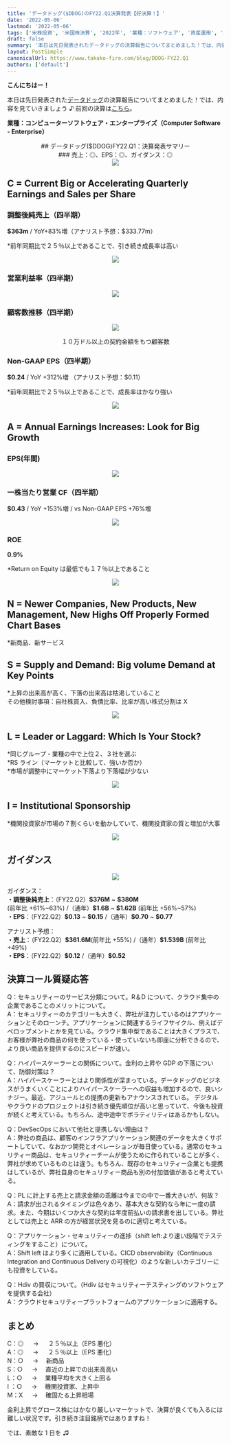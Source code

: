 ```yaml
---
title: 'データドッグ($DDOG)のFY22.Q1決算発表【好決算！】'
date: '2022-05-06'
lastmod: '2022-05-06'
tags: ['米株投資', '米国株決算', '2022年', '業種：ソフトウェア', '資産運用', '30代女性']
draft: false
summary: '本日は先日発表されたデータドッグの決算報告についてまとめました！では、内容を見ていきましょう♪'
layout: PostSimple
canonicalUrl: https://www.takako-fire.com/blog/DDOG-FY22.Q1
authors: ['default']
---
```


**こんにちはー！**

本日は先日発表された[データドッグ](https://investors.datadoghq.com/static-files/23d358e0-eba2-4fb9-993a-98179120f56b'21-Investor-Presentation.pdf)の決算報告についてまとめました！では、内容を見ていきましょう ♪ 前回の決算は[こちら](https://note.com/takako_y/n/n591e37fcff61)。

**業種：コンピューターソフトウェア・エンタープライズ（Computer Software - Enterprise）**

<TOCInline toc={props.toc} asDisclosure />

<center>## データドッグ($DDOG)FY22.Q1：決算発表サマリー</center>
<center>### 売上：◎、EPS：◎、ガイダンス：◎</center>

<div className="-mx-2 flex flex-wrap overflow-hidden xl:-mx-2">
  <div className="my-1 w-full overflow-hidden px-2 xl:my-1 xl:w-1/2 xl:px-2">
    <center>
      <Image src="/static/images/DDOG_FY22.Q1/financials.png" width={800} height={310} />
    </center>
  </div>
</div>

## C = Current Big or Accelerating Quarterly Earnings and Sales per Share

### 調整後純売上（四半期）

**\$363m** / YoY+83%増（アナリスト予想：$333.77m）

\*前年同期比で２５％以上であることで、引き続き成長率は高い

<div className="-mx-2 flex flex-wrap overflow-hidden xl:-mx-2">
  <div className="my-1 w-full overflow-hidden px-2 xl:my-1 xl:w-1/2 xl:px-2">
    <center>
      <Image src="/static/images/DDOG_FY22.Q1/sales.png" width={443} height={253} />
    </center>
  </div>
</div>

### 営業利益率（四半期）

<div className="-mx-2 flex flex-wrap overflow-hidden xl:-mx-2">
  <div className="my-1 w-full overflow-hidden px-2 xl:my-1 xl:w-1/2 xl:px-2">
    <center>
      <Image src="/static/images/DDOG_FY22.Q1/op.png" width={484} height={290} />
    </center>
  </div>
</div>

### 顧客数推移（四半期）

<div className="-mx-2 flex flex-wrap overflow-hidden xl:-mx-2">
  <div className="my-1 w-full overflow-hidden px-2 xl:my-1 xl:w-1/2 xl:px-2">
    <center>
      <Image src="/static/images/DDOG_FY22.Q1/customer.png" width={484} height={290} />
      <p>１０万ドル以上の契約金額をもつ顧客数</p>
    </center>
  </div>
</div>

### Non-GAAP EPS（四半期）

**\$0.24** / YoY +312%増 （アナリスト予想：$0.11）<br/>

\*前年同期比で２５％以上であることで、成長率はかなり強い

<div className="-mx-2 flex flex-wrap overflow-hidden xl:-mx-2">
  <div className="my-1 w-full overflow-hidden px-2 xl:my-1 xl:w-1/2 xl:px-2">
    <center>
      <Image src="/static/images/DDOG_FY22.Q1/eps.png" width={414} height={253} />
    </center>
  </div>
</div>

## A = Annual Earnings Increases: Look for Big Growth

### EPS(年間)

<div className="-mx-2 flex flex-wrap overflow-hidden xl:-mx-2">
  <div className="my-1 w-full overflow-hidden px-2 xl:my-1 xl:w-1/2 xl:px-2">
    <center>
      <Image src="/static/images/DDOG_FY22.Q1/eps2.png" width={298} height={240} />
    </center>
  </div>
</div>

### 一株当たり営業 CF（四半期）

**\$0.43** / YoY +153%増 / vs Non-GAAP EPS +76%増

<div className="-mx-2 flex flex-wrap overflow-hidden xl:-mx-2">
  <div className="my-1 w-full overflow-hidden px-2 xl:my-1 xl:w-1/2 xl:px-2">
    <center>
      <Image src="/static/images/DDOG_FY22.Q1/cf.png" width={456} height={285} />
    </center>
  </div>
</div>

### ROE

**0.9%**

\*Return on Equity は最低でも１７％以上であること

<div className="-mx-2 flex flex-wrap overflow-hidden xl:-mx-2">
  <div className="my-1 w-full overflow-hidden px-2 xl:my-1 xl:w-1/2 xl:px-2">
    <center>
      <Image src="/static/images/DDOG_FY22.Q1/roe.png" width={400} height={249} />
    </center>
  </div>
</div>

## N = Newer Companies, New Products, New Management, New Highs Off Properly Formed Chart Bases

\*新商品、新サービス

## S = Supply and Demand: Big volume Demand at Key Points

\*上昇の出来高が高く、下落の出来高は枯渇していること <br/>
その他検討事項：自社株買入、負債比率、比率が高い株式分割は X

<div className="-mx-2 flex flex-wrap overflow-hidden xl:-mx-2">
  <div className="my-1 w-full overflow-hidden px-2 xl:my-1 xl:w-1/2 xl:px-2">
    <center>
      <Image src="/static/images/DDOG_FY22.Q1/stock.png" width={1151} height={544} />
    </center>
  </div>
</div>

## L = Leader or Laggard: Which Is Your Stock?

*同じグループ・業種の中で上位２、３社を選ぶ <br/>
*RS ライン（マーケットと比較して、強いか否か） <br/> \*市場が調整中にマーケット下落より下落幅が少ない

<div className="-mx-2 flex flex-wrap overflow-hidden xl:-mx-2">
  <div className="my-1 w-full overflow-hidden px-2 xl:my-1 xl:w-1/2 xl:px-2">
    <center>
      <Image src="/static/images/DDOG_FY22.Q1/compare.png" width={998} height={738} />
    </center>
  </div>
</div>

## I = Institutional Sponsorship

\*機関投資家が市場の７割くらいを動かしていて、機関投資家の質と増加が大事

<div className="-mx-2 flex flex-wrap overflow-hidden xl:-mx-2">
  <div className="my-1 w-full overflow-hidden px-2 xl:my-1 xl:w-1/2 xl:px-2">
    <center>
      <Image src="/static/images/DDOG_FY22.Q1/fund.png" width={213} height={390} />
    </center>
  </div>
</div>

## ガイダンス

<div className="-mx-2 flex flex-wrap overflow-hidden xl:-mx-2">
  <div className="my-1 w-full overflow-hidden px-2 xl:my-1 xl:w-1/2 xl:px-2">
    <center>
      <Image src="/static/images/DDOG_FY22.Q1/guidance.png" width={800} height={420} />
    </center>
  </div>
</div>

ガイダンス：<br/>
**・調整後純売上**：（FY22.Q2）**\$376M** ~ **\$380M** (前年比 +61%~63%) /（通年）**\$1.6B** ~ **\$1.62B** (前年比 +56%~57%) <br/>
**・EPS**：（FY22.Q2）**\$0.13** ~ **\$0.15** /（通年）**\$0.70** ~ **\$0.77**

アナリスト予想：<br/>
**・売上**：（FY22.Q2）**\$361.6M**(前年比 +55%) /（通年）**\$1.539B** (前年比 +49%)<br/>
**・EPS**：（FY22.Q2）**\$0.12** /（通年）**\$0.52**

## 決算コール質疑応答

Q：セキュリティーのサービス分類について。R＆D について、クラウド集中の企業であることのメリットについて。<br/>
A：セキュリティーのカテゴリーも大きく、弊社が注力しているのはアプリケーションとそのローンチ。アプリケーションに関連するライフサイクル、例えばデベロップメントとかを見ている。クラウド集中型であることは大きくプラスで、お客様が弊社の商品の何を使っている・使っていないも即座に分析できるので、より良い商品を提供するのにスピードが速い。

Q：ハイパースケーラーとの関係について。金利の上昇や GDP の下落について、防御対策は？<br/>
A：ハイパースケーラーとはより関係性が深まっている。データドッグのビジネスがうまくいくことによりハイパースケーラーへの収益も増加するので、良いシナジー。最近、アジュールとの提携の更新もアナウンスされている。
デジタルやクラウドのプロジェクトは引き続き優先順位が高いと思っていて、今後も投資が続くと考えている。もちろん、途中途中でボラティリティはあるかもしない。

Q：DevSecOps において他社と提携しない理由は？<br/>
A：弊社の商品は、顧客のインフラアプリケーション関連のデータを大きくサポートしていて、なおかつ開発とオペレーションが毎日使っている。通常のセキュリティー商品は、セキュリティーチームが使うために作られていることが多く、弊社が求めているものとは違う。もちろん、既存のセキュリティー企業とも提携はしているが、弊社自身のセキュリティー商品も別の付加価値があると考えている。

Q：PL に計上する売上と請求金額の乖離は今までの中で一番大きいが、何故？<br/>
A：請求が出されるタイミングは色々あり、基本大きな契約なら年に一度の請求。また、今期はいくつか大きな契約は年度前払いの請求書を出している。弊社としては売上と ARR の方が経営状況を見るのに適切と考えている。

Q：アプリケーション・セキュリティーの進捗（shift left:より速い段階でテスティングをすること）について。<br/>
A：Shift left はより多くに適用している。CICD observability（Continuous Integration and Continuous Delivery の可視化）のような新しいカテゴリーにも投資をしている。

Q：Hdiv の買収について。（Hdiv はセキュリティーテスティングのソフトウェアを提供する会社）<br/>
A：クラウドセキュリティープラットフォームのアプリケーションに適用する。

## まとめ

C：◎ 　 → 　 ２５％以上（EPS 悪化） <br/>
A：◎ 　 → 　 ２５％以上（EPS 悪化） <br/>
N：○ 　 → 　新商品 <br/>
S：○ 　 → 　直近の上昇での出来高高い <br/>
L：○ 　 → 　業種平均を大きく上回る <br/>
I ：○ 　 → 　機関投資家、上昇中 <br/>
M：X 　 → 　確固たる上昇相場<br/>

金利上昇でグロース株にはかなり厳しいマーケットで、決算が良くても入るには難しい状況です。引き続き注目銘柄ではありますね！

では、素敵な 1 日を ♫
